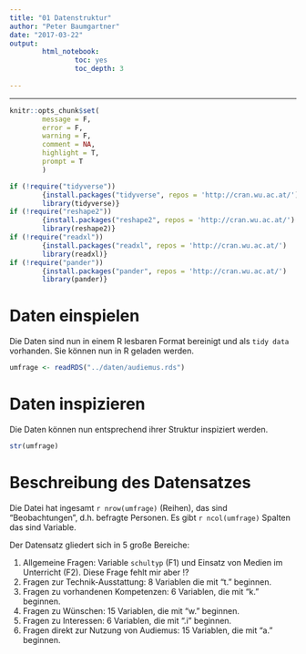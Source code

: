 ```yaml
---
title: "01 Datenstruktur"
author: "Peter Baumgartner"
date: "2017-03-22"
output: 
        html_notebook:
                toc: yes
                toc_depth: 3
                
---
```

***

```r
knitr::opts_chunk$set(
        message = F,
        error = F,
        warning = F,
        comment = NA,
        highlight = T,
        prompt = T
        )

if (!require("tidyverse")) 
        {install.packages("tidyverse", repos = 'http://cran.wu.ac.at/')
        library(tidyverse)}
if (!require("reshape2"))
        {install.packages("reshape2", repos = 'http://cran.wu.ac.at/')
        library(reshape2)}
if (!require("readxl"))
        {install.packages("readxl", repos = 'http://cran.wu.ac.at/')
        library(readxl)}
if (!require("pander"))
        {install.packages("pander", repos = 'http://cran.wu.ac.at/')
        library(pander)}


```

# Daten einspielen

Die Daten sind nun in einem R lesbaren Format bereinigt und als `tidy data` vorhanden. Sie können nun in R geladen werden.


```r
umfrage <- readRDS("../daten/audiemus.rds")

```

# Daten inspizieren
Die Daten können nun entsprechend ihrer Struktur inspiziert werden.

```r
str(umfrage)
```

# Beschreibung des Datensatzes

Die Datei hat ingesamt `r nrow(umfrage)` (Reihen), das sind "Beobachtungen", d.h. befragte Personen. Es gibt `r ncol(umfrage)` Spalten das sind Variable.

Der Datensatz gliedert sich in 5 große Bereiche:

1. Allgemeine Fragen: Variable `schultyp` (F1) und Einsatz von Medien im Unterricht (F2). Diese Frage fehlt mir aber !?
2. Fragen zur Technik-Ausstattung: 8 Variablen die mit "t." beginnen. 
3. Fragen zu vorhandenen Kompetenzen: 6 Variablen, die mit "k." beginnen.
4. Fragen zu Wünschen: 15 Variablen, die mit "w." beginnen.
5. Fragen zu Interessen: 6 Variablen, die mit ".i" beginnen.
6. Fragen direkt zur Nutzung von Audiemus: 15 Variablen, die mit "a." beginnen.

